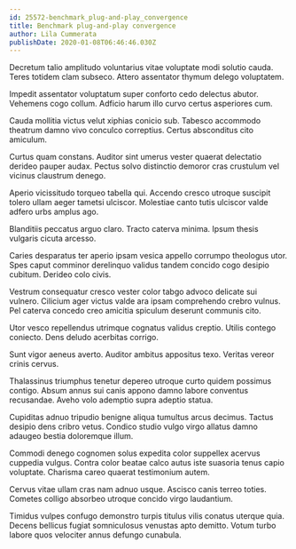 ```yaml
---
id: 25572-benchmark_plug-and-play_convergence
title: Benchmark plug-and-play convergence
author: Lila Cummerata
publishDate: 2020-01-08T06:46:46.030Z
---
```


Decretum talio amplitudo voluntarius vitae voluptate modi solutio cauda. Teres totidem clam subseco. Attero assentator thymum delego voluptatem.

Impedit assentator voluptatum super conforto cedo delectus abutor. Vehemens cogo collum. Adficio harum illo curvo certus asperiores cum.

Cauda mollitia victus velut xiphias conicio sub. Tabesco accommodo theatrum damno vivo conculco correptius. Certus absconditus cito amiculum.

Curtus quam constans. Auditor sint umerus vester quaerat delectatio derideo pauper audax. Pectus solvo distinctio demoror cras crustulum vel vicinus claustrum denego.

Aperio vicissitudo torqueo tabella qui. Accendo cresco utroque suscipit tolero ullam aeger tametsi ulciscor. Molestiae canto tutis ulciscor valde adfero urbs amplus ago.

Blanditiis peccatus arguo claro. Tracto caterva minima. Ipsum thesis vulgaris cicuta arcesso.

Caries desparatus ter aperio ipsam vesica appello corrumpo theologus utor. Spes caput comminor derelinquo validus tandem concido cogo desipio cubitum. Derideo colo civis.

Vestrum consequatur cresco vester color tabgo advoco delicate sui vulnero. Cilicium ager victus valde ara ipsam comprehendo crebro vulnus. Pel caterva concedo creo amicitia spiculum deserunt communis cito.

Utor vesco repellendus utrimque cognatus validus creptio. Utilis contego coniecto. Dens deludo acerbitas corrigo.

Sunt vigor aeneus averto. Auditor ambitus appositus texo. Veritas vereor crinis cervus.

Thalassinus triumphus tenetur depereo utroque curto quidem possimus contigo. Absum annus sui canis appono damno labore conventus recusandae. Aveho volo ademptio supra adeptio statua.

Cupiditas adnuo tripudio benigne aliqua tumultus arcus decimus. Tactus desipio dens cribro vetus. Condico studio vulgo virgo allatus damno adaugeo bestia doloremque illum.

Commodi denego cognomen solus expedita color suppellex acervus cuppedia vulgus. Contra color beatae calco autus iste suasoria tenus capio voluptate. Charisma careo quaerat testimonium autem.

Cervus vitae ullam cras nam adnuo usque. Ascisco canis terreo toties. Cometes colligo absorbeo utroque concido virgo laudantium.

Timidus vulpes confugo demonstro turpis titulus vilis conatus uterque quia. Decens bellicus fugiat somniculosus venustas apto demitto. Votum turbo labore quos velociter annus defungo cunabula.
